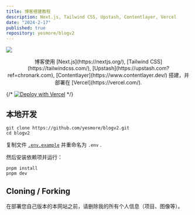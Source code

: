 ```yaml
---
title: 博客搭建教程
description: Next.js, Tailwind CSS, Upstash, Contentlayer, Vercel
date: "2024-2-17"
published: true
repository: yesmore/blogv2
---
```


![](/nextjs.jpg)

<div align="center">
博客使用 [Next.js](https://nextjs.org/), [Tailwind CSS](https://tailwindcss.com/), [Upstash](https://upstash.com?ref=chronark.com), [Contentlayer](https://www.contentlayer.dev/) 搭建，并部署在 [Vercel](https://vercel.com/).
</div>


{/* [![Deploy with Vercel](https://vercel.com/button)](https://vercel.com/new/upstash/clone?demo-title=Next.js%20Portfolio%20with%20Pageview%20Counter&demo-description=Portfolio%20site%20with%20pageview%20counter%2C%20built%20with%20Next.js%2013%20App%20Router%2C%20Contentlayer%2C%20and%20Upstash%20Redis.&demo-url=https%3A%2F%2Fchronark.com%2F&demo-image=%2F%2Fimages.ctfassets.net%2Fe5382hct74si%2F1DA8n5a6WaP9p1FXf9LmUY%2Fc6264fa2732355787bf657df92dda8a1%2FCleanShot_2023-04-17_at_14.17.37.png&project-name=Next.js%20Portfolio%20with%20Pageview%20Counter&repository-name=nextjs-portfolio-pageview-counter&repository-url=https%3A%2F%2Fgithub.com%2Fchronark%2Fchronark.com&from=templates&integration-ids=oac_V3R1GIpkoJorr6fqyiwdhl17) */}

## 本地开发

```sh-session
git clone https://github.com/yesmore/blogv2.git
cd blogv2
```

复制文件 [`.env.example`](https://github.com/yesmore/blogv2/blob/main/.env.example) 并重命名为 `.env` .

然后安装依赖项并运行：
```sh-session
pnpm install
pnpm dev
```

## Cloning / Forking

在部署您自己版本的本网站之前，请删除我的所有个人信息（项目、图像等）。

